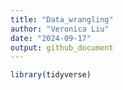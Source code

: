 ```yaml
---
title: "Data_wrangling"
author: "Veronica Liu"
date: "2024-09-17"
output: github_document
---
```

```r

library(tidyverse)
```

